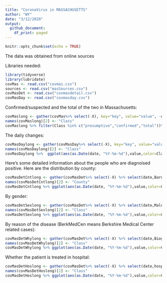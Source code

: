 ```yaml
---
title: "CoronaVirus in MASSACHUSETTS"
author: "WY"
date: "3/12/2020"
output:
  github_document:
    df_print: paged
---
```


```r
knitr::opts_chunk$set(echo = TRUE)
```


The data was obtained from online sources

Libraries needed:
```r
library(tidyverse)
library(lubridate)
covMas <- read.csv("covmas.csv")
sources <- read.csv("masSources.csv")
covMasDet <- read.csv("covmasdetail.csv")
covMasDay <- read.csv("covmasday.csv")
```

Confirmed/suspected and the total of the two in Massachusetts:


```r
covMaslong <- gather(covMas%>% select(-X), key="key", value="value", -date)
names(covMaslong)[2] <- "Class"
covMaslong %>% filter(Class %in% c("presumptive","confirmed","total"))%>% ggplot(aes(as.Date(date, "%Y-%m-%d"),value,color=Class,shape=Class))+geom_line(size=1)+geom_point(size=3)+ylab("numbers of people")+xlab("")+theme(axis.text.x = element_text(angle = 60, hjust = 1))
```

The daily changes:
```r
covMasDaylong <- gather(covMasDay%>% select(-X), key="key", value="value", -date)
names(covMasDaylong)[2] <- "Class"
covMasDaylong %>%  ggplot(aes(as.Date(date, "%Y-%m-%d"),value,color=Class,shape=Class))+geom_line(size=1)+geom_point(size=3)+ylab("numbers of people")+xlab("")+theme(axis.text.x = element_text(angle = 60, hjust = 1))
```

Here's some detailed information about the people who are diagnoised positive. Here are the distribution by county:

```r
covMasDetCntlong <- gather(covMasDet%>% select(-X) %>% select(date,Barnstable,Berkshire,Bristol,Essex,Hampden,Middlesex,Norfolk,Suffolk,Worcester,CntUnknown), key="key", value="value", -date)
names(covMasDetCntlong)[2] <- "County"
covMasDetCntlong %>% ggplot(aes(as.Date(date, "%Y-%m-%d"),value,color=County))+geom_line(size=1)+geom_point(size=3)+ylab("numbers of people")+xlab("")+theme(axis.text.x = element_text(angle = 60, hjust = 1))
```

By gender:

```r
covMasDetSexlong <- gather(covMasDet%>% select(-X) %>% select(date,Male,Female), key="key", value="value", -date)
names(covMasDetSexlong)[2] <- "Class"
covMasDetSexlong %>% ggplot(aes(as.Date(date, "%Y-%m-%d"),value,color=Class,shape=Class))+geom_line(size=1)+geom_point(size=3)+ylab("numbers of people")+xlab("")+theme(axis.text.x = element_text(angle = 60, hjust = 1))
```

By reason of the disease (BerkMedCen means Berkshire Medical Center related cases):

```r
covMasDetWhylong <- gather(covMasDet%>% select(-X) %>% select(date,Biogen,Travel,BerkMedCen,UnkownReason), key="key", value="value", -date)
names(covMasDetWhylong)[2] <- "Class"
covMasDetWhylong %>% ggplot(aes(as.Date(date, "%Y-%m-%d"),value,color=Class,shape=Class))+geom_line(size=1)+geom_point(size=3)+ylab("numbers of people")+xlab("")+theme(axis.text.x = element_text(angle = 60, hjust = 1))
```

Whether the patient is treated in hospital:


```r
covMasDetHoslong <- gather(covMasDet%>% select(-X) %>% select(date,hospitalized,notHospitalized,Hosunknown), key="key", value="value", -date)
names(covMasDetHoslong)[2] <- "Class"
covMasDetHoslong %>% ggplot(aes(as.Date(date, "%Y-%m-%d"),value,color=Class,shape=Class))+geom_line(size=1)+geom_point(size=3)+ylab("numbers of people")+xlab("")+theme(axis.text.x = element_text(angle = 60, hjust = 1))
```
